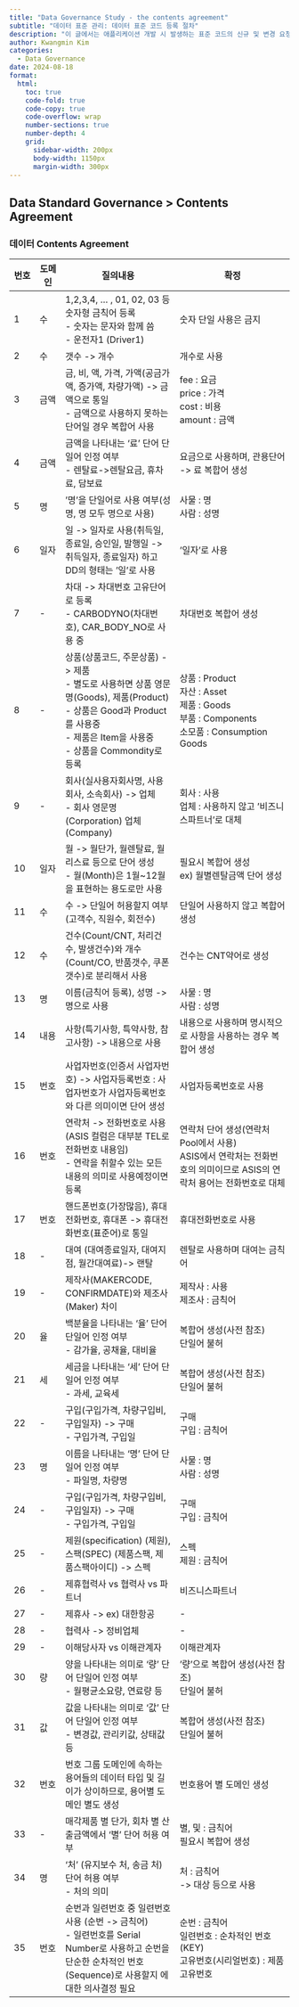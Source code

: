 ```yaml
---
title: "Data Governance Study - the contents agreement"
subtitle: "데이터 표준 관리: 데이터 표준 코드 등록 절차"
description: "이 글에서는 애플리케이션 개발 시 발생하는 표준 코드의 신규 및 변경 요청과 승인 절차를 설명한다. 개발자가 신규 코드 요건을 도출하고 표준 코드 사전에서 검색한 후, 표준 담당자가 이를 검토 및 등록하는 과정을 단계별로 안내한다."
author: Kwangmin Kim
categories:
  - Data Governance
date: 2024-08-18
format: 
  html:
    toc: true  
    code-fold: true
    code-copy: true
    code-overflow: wrap
    number-sections: true
    number-depth: 4
    grid:
      sidebar-width: 200px
      body-width: 1150px
      margin-width: 300px
---
```



## Data Standard Governance > Contents Agreement



### 데이터 Contents Agreement

| 번호 | 도메인 | 질의내용 | 확정 |
|---|---|-------------|-------------|
| 1 | 수 | 1,2,3,4, … , 01, 02, 03 등 숫자형 금칙어 등록<br>- 숫자는 문자와 함께 씀<br>- 운전자1 (Driver1) | 숫자 단일 사용은 금지 |
| 2 | 수 | 갯수 -> 개수 | 개수로 사용 |
| 3 | 금액 | 금, 비, 액, 가격, 가액(공금가액, 증가액, 차량가액) -> 금액으로 통일<br>- 금액으로 사용하지 못하는 단어일 경우 복합어 사용 | fee : 요금<br>price : 가격<br>cost : 비용<br>amount : 금액 |
| 4 | 금액 | 금액을 나타내는 '료' 단어 단일어 인정 여부<br>- 렌탈료->렌탈요금, 휴차료, 담보료 | 요금으로 사용하며, 관용단어 -> 료 복합어 생성 |
| 5 | 명 | '명'을 단일어로 사용 여부(성명, 명 모두 명으로 사용) | 사물 : 명<br>사람 : 성명 |
| 6 | 일자 | 일 -> 일자로 사용(취득일, 종료일, 승인일, 발행일 -> 취득일자, 종료일자) 하고 DD의 형태는 '일'로 사용 | '일자'로 사용 |
| 7 | - | 차대 -> 차대번호 고유단어로 등록<br>- CARBODYNO(차대번호), CAR_BODY_NO로 사용 중 | 차대번호 복합어 생성 |
| 8 | - | 상품(상품코드, 주문상품) -> 제품<br>- 별도로 사용하면 상품 영문명(Goods), 제품(Product)<br>- 상품은 Good과 Product를 사용중<br>- 제품은 Item을 사용중<br>- 상품을 Commondity로 등록 | 상품 : Product<br>자산 : Asset<br>제품 : Goods<br>부품 : Components<br>소모품 : Consumption Goods |
| 9 | - | 회사(실사용자회사명, 사용회사, 소속회사) -> 업체<br>- 회사 영문명(Corporation) 업체(Company) | 회사 : 사용<br>업체 : 사용하지 않고 '비즈니스파트너'로 대체 |
| 10 | 일자 | 월 -> 월단가, 월렌탈료, 월리스료 등으로 단어 생성<br>- 월(Month)은 1월~12월을 표현하는 용도로만 사용 | 필요시 복합어 생성<br>ex) 월별렌탈금액 단어 생성 |
| 11 | 수 | 수 -> 단일어 허용할지 여부(고객수, 직원수, 회전수) | 단일어 사용하지 않고 복합어 생성 |
| 12 | 수 | 건수(Count/CNT, 처리건수, 발생건수)와 개수(Count/CO, 반품갯수, 쿠폰갯수)로 분리해서 사용 | 건수는 CNT약어로 생성 |
| 13 | 명 | 이름(금칙어 등록), 성명 -> 명으로 사용 | 사물 : 명<br>사람 : 성명 |
| 14 | 내용 | 사항(특기사항, 특약사항, 참고사항) -> 내용으로 사용 | 내용으로 사용하며 명시적으로 사항을 사용하는 경우 복합어 생성 |
| 15 | 번호 | 사업자번호(인증서 사업자번호) -> 사업자등록번호 : 사업자번호가 사업자등록번호와 다른 의미이면 단어 생성 | 사업자등록번호로 사용 |
| 16 | 번호 | 연락처 -> 전화번호로 사용 (ASIS 컬럼은 대부분 TEL로 전화번호 내용임)<br>- 연락을 취할수 있는 모든 내용의 의미로 사용예정이면 등록 | 연락처 단어 생성(연락처 Pool에서 사용)<br>ASIS에서 연락처는 전화번호의 의미이므로 ASIS의 연락처 용어는 전화번호로 대체 |
| 17 | 번호 | 핸드폰번호(가장많음), 휴대전화번호, 휴대폰 -> 휴대전화번호(표준어)로 통일 | 휴대전화번호로 사용 |
| 18 | - | 대여 (대여종료일자, 대여지점, 월간대여료)-> 랜탈 | 렌탈로 사용하며 대여는 금칙어 |
| 19 | - | 제작사(MAKERCODE, CONFIRMDATE)와 제조사(Maker) 차이 | 제작사 : 사용<br>제조사 : 금칙어 |
| 20 | 율 | 백분율을 나타내는 '율' 단어 단일어 인정 여부<br>- 감가율, 공채율, 대비율 | 복합어 생성(사전 참조)<br>단일어 불허 |
| 21 | 세 | 세금을 나타내는 '세' 단어 단일어 인정 여부<br>- 과세, 교육세 | 복합어 생성(사전 참조)<br>단일어 불허 |
| 22 | - | 구입(구입가격, 차량구입비, 구입일자) -> 구매<br>- 구입가격, 구입일 | 구매<br>구입 : 금칙어 |
| 23 | 명 | 이름을 나타내는 '명' 단어 단일어 인정 여부<br>- 파일명, 차량명 | 사물 : 명<br>사람 : 성명 |
| 24 | - | 구입(구입가격, 차량구입비, 구입일자) -> 구매<br>- 구입가격, 구입일 | 구매<br>구입 : 금칙어 |
| 25 | - | 제원(specification) (제원), 스팩(SPEC) (제품스팩, 제품스팩아이디) -> 스펙 | 스펙<br>제원 : 금칙어 |
| 26 | - | 제휴협력사 vs 협력사 vs 파트너 | 비즈니스파트너 |
| 27 | - | 제휴사 -> ex) 대한항공 | - |
| 28 | - | 협력사 -> 정비업체 | - |
| 29 | - | 이해당사자 vs 이해관계자 | 이해관계자 |
| 30 | 량 | 양을 나타내는 의미로 '량' 단어 단일어 인정 여부<br>- 월평균소요량, 연료량 등 | '량'으로 복합어 생성(사전 참조)<br>단일어 불허 |
| 31 | 값 | 값을 나타내는 의미로 '값' 단어 단일어 인정 여부<br>- 변경값, 관리키값, 상태값 등 | 복합어 생성(사전 참조)<br>단일어 불허 |
| 32 | 번호 | 번호 그룹 도메인에 속하는 용어들의 데이터 타입 및 길이가 상이하므로, 용어별 도메인 별도 생성 | 번호용어 별 도메인 생성 |
| 33 | - | 매각제품 별 단가, 회차 별 산출금액에서 '별' 단어 허용 여부 | 별, 및 : 금칙어<br>필요시 복합어 생성 |
| 34 | 명 | '처' (유지보수 처, 송금 처) 단어 허용 여부<br>- 처의 의미 | 처 : 금칙어<br>-> 대상 등으로 사용 |
| 35 | 번호 | 순번과 일련번호 중 일련번호 사용 (순번 -> 금칙어)<br>- 일련번호를 Serial Number로 사용하고 순번을 단순한 순차적인 번호(Sequence)로 사용할지 에 대한 의사결정 필요 | 순번 : 금칙어<br>일련번호 : 순차적인 번호 (KEY)<br>고유번호(시리얼번호) : 제품고유번호 |